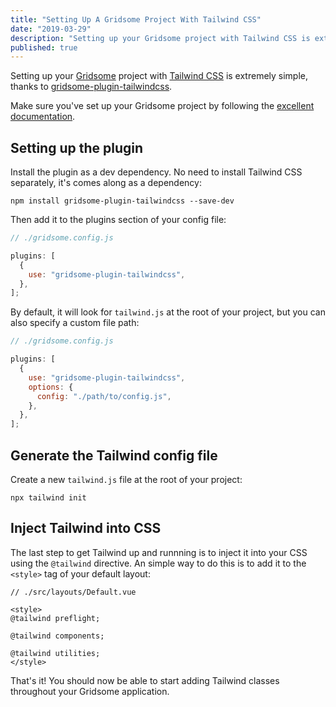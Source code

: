 ```yaml
---
title: "Setting Up A Gridsome Project With Tailwind CSS"
date: "2019-03-29"
description: "Setting up your Gridsome project with Tailwind CSS is extremely simple, thanks to gridsome-plugin-tailwindcss."
published: true
---
```


Setting up your [Gridsome](https://gridsome.org/) project with [Tailwind CSS](https://tailwindcss.com) is extremely simple, thanks to [gridsome-plugin-tailwindcss](https://gridsome.org/plugins/gridsome-plugin-tailwindcss).

Make sure you've set up your Gridsome project by following the [excellent documentation](https://gridsome.org/docs/).

## Setting up the plugin

Install the plugin as a dev dependency. No need to install Tailwind CSS separately, it's comes along as a dependency:

```
npm install gridsome-plugin-tailwindcss --save-dev
```

Then add it to the plugins section of your config file:

```js
// ./gridsome.config.js

plugins: [
  {
    use: "gridsome-plugin-tailwindcss",
  },
];
```

By default, it will look for `tailwind.js` at the root of your project, but you can also specify a custom file path:

```js
// ./gridsome.config.js

plugins: [
  {
    use: "gridsome-plugin-tailwindcss",
    options: {
      config: "./path/to/config.js",
    },
  },
];
```

## Generate the Tailwind config file

Create a new `tailwind.js` file at the root of your project:

```
npx tailwind init
```

## Inject Tailwind into CSS

The last step to get Tailwind up and runnning is to inject it into your CSS using the `@tailwind` directive. An simple way to do this is to add it to the `<style>` tag of your default layout:

```
// ./src/layouts/Default.vue

<style>
@tailwind preflight;

@tailwind components;

@tailwind utilities;
</style>
```

That's it! You should now be able to start adding Tailwind classes throughout your Gridsome application.
